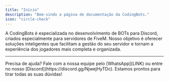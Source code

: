 ```yaml
---
title: "Início"
description: "Bem-vindo a página de documentação da CodingBots."
icon: "circle-check"
---
```


A CodingBots é especializada no desenvolvimento de BOTs para Discord, criados especialmente para servidores de FiveM.
Nosso objetivo é oferecer soluções inteligentes que facilitam a gestão do seu servidor e tornam a experiência dos jogadores mais completa e organizada.

---

<Tip>
  Precisa de ajuda? Fale com a nossa equipe pelo [WhatsApp](LINK) ou entre no nosso [Discord](https://discord.gg/NjwejHyTDc).  
  Estamos prontos para tirar todas as suas dúvidas!
</Tip>
